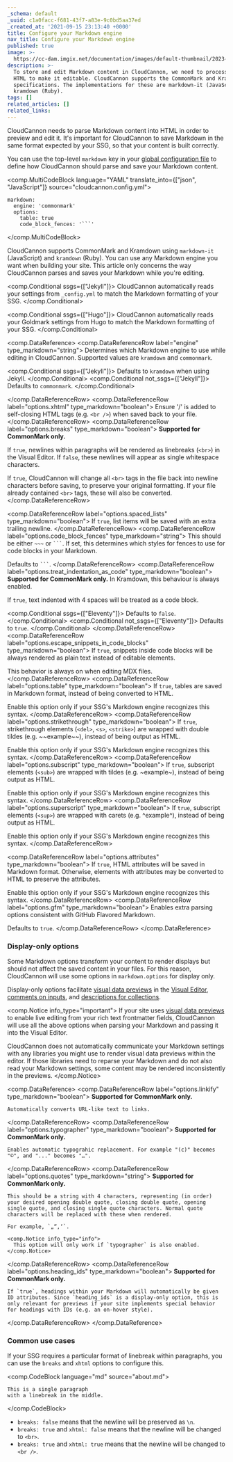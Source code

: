 ```yaml
---
_schema: default
_uuid: c1a0facc-f681-43f7-a83e-9c0bd5aa37ed
_created_at: '2021-09-15 23:13:40 +0000'
title: Configure your Markdown engine
nav_title: Configure your Markdown engine
published: true
image: >-
  https://cc-dam.imgix.net/documentation/images/default-thumbnail/2023-Q4/CloudCannon-Documentation-Thumbnail.png
description: >-
  To store and edit Markdown content in CloudCannon, we need to process it into
  HTML to make it editable. CloudCannon supports the CommonMark and Kramdown
  specifications. The implementations for these are markdown-it (JavaScript) and
  kramdown (Ruby).
tags: []
related_articles: []
related_links:
---
```

CloudCannon needs to parse Markdown content into HTML in order to preview and edit it. It's important for CloudCannon to save Markdown in the same format expected by your SSG, so that your content is built correctly.

You can use the top-level `markdown` key in your [global configuration file](/documentation/articles/create-a-global-configuration-file/) to define how CloudCannon should parse and save your Markdown content.

<comp.MultiCodeBlock language="YAML" translate_into={["json", "JavaScript"]} source="cloudcannon.config.yml">
```
markdown:
  engine: 'commonmark'
  options:
    table: true
    code_block_fences: '```'
```
</comp.MultiCodeBlock>

CloudCannon supports CommonMark and Kramdown using `markdown-it` (JavaScript) and `kramdown` (Ruby). You can use any Markdown engine you want when building your site. This article only concerns the way CloudCannon parses and saves your Markdown while you're editing.

<comp.Conditional ssgs={["Jekyll"]}>
  CloudCannon automatically reads your settings from `_config.yml` to match the Markdown formatting of your SSG.
</comp.Conditional>

<comp.Conditional ssgs={["Hugo"]}>
  CloudCannon automatically reads your Goldmark settings from Hugo to match the Markdown formatting of your SSG.
</comp.Conditional>

<comp.DataReference>
 <comp.DataReferenceRow label="engine" type_markdown="string">
  Determines which Markdown engine to use while editing in CloudCannon. Supported values are `kramdown` and `commonmark`.
  
  <comp.Conditional ssgs={["Jekyll"]}>
    Defaults to `kramdown` when using Jekyll.
  </comp.Conditional>
  <comp.Conditional not_ssgs={["Jekyll"]}>
    Defaults to `commonmark`.
  </comp.Conditional>

 </comp.DataReferenceRow>
 <comp.DataReferenceRow label="options.xhtml" type_markdown="boolean">
  Ensure '/' is added to self-closing HTML tags (e.g. `<br />`) when saved back to your file. 
 </comp.DataReferenceRow>
 <comp.DataReferenceRow label="options.breaks" type_markdown="boolean">
  **Supported for CommonMark only.**

  If `true`, newlines within paragraphs will be rendered as linebreaks (`<br>`) in the Visual Editor. If `false`, these newlines will appear as single whitespace characters.

  If `true`, CloudCannon will change all `<br>` tags in the file back into newline characters before saving, to preserve your original formatting. If your file already contained `<br>` tags, these will also be converted.
 </comp.DataReferenceRow>

 <comp.DataReferenceRow label="options.spaced_lists" type_markdown="boolean">
  If `true`, list items will be saved with an extra trailing newline.
 </comp.DataReferenceRow>
 <comp.DataReferenceRow label="options.code_block_fences" type_markdown="string">
  This should be either <code>~~~</code> or <code>```</code>.
  If set, this determines which styles for fences to use for code blocks in your Markdown.

  Defaults to <code>```</code>.
 </comp.DataReferenceRow>
 <comp.DataReferenceRow label="options.treat_indentation_as_code" type_markdown="boolean">
  **Supported for CommonMark only.** In Kramdown, this behaviour is always enabled.
  
  If `true`, text indented with 4 spaces will be treated as a code block.

  <comp.Conditional ssgs={["Eleventy"]}>
    Defaults to `false`.
  </comp.Conditional>
  <comp.Conditional not_ssgs={["Eleventy"]}>
    Defaults to `true`.
  </comp.Conditional>
 </comp.DataReferenceRow>
 <comp.DataReferenceRow label="options.escape_snippets_in_code_blocks" type_markdown="boolean">
  If `true`, snippets inside code blocks will be always rendered as plain text instead of editable elements.

  This behavior is always on when editing MDX files.
 </comp.DataReferenceRow>
 <comp.DataReferenceRow label="options.table" type_markdown="boolean">
  If `true`, tables are saved in Markdown format, instead of being converted to HTML.
  
  Enable this option only if your SSG's Markdown engine recognizes this syntax.
 </comp.DataReferenceRow>
 <comp.DataReferenceRow label="options.strikethrough" type_markdown="boolean">
  If `true`, strikethrough elements (`<del>`, `<s>`, `<strike>`) are wrapped with double tildes (e.g. \~\~example\~\~), instead of being output as HTML.
  
  Enable this option only if your SSG's Markdown engine recognizes this syntax.
 </comp.DataReferenceRow>
 <comp.DataReferenceRow label="options.subscript" type_markdown="boolean">
  If `true`, subscript elements (`<sub>`) are wrapped with tildes (e.g. \~example\~), instead of being output as HTML.
  
  Enable this option only if your SSG's Markdown engine recognizes this syntax.
 </comp.DataReferenceRow>
 <comp.DataReferenceRow label="options.superscript" type_markdown="boolean">
  If `true`, subscript elements (`<sup>`) are wrapped with carets (e.g. ^example^), instead of being output as HTML.
  
  Enable this option only if your SSG's Markdown engine recognizes this syntax.
 </comp.DataReferenceRow>

 <comp.DataReferenceRow label="options.attributes" type_markdown="boolean">
  If `true`, HTML attributes will be saved in Markdown format. Otherwise, elements with attributes may be converted to HTML to preserve the attributes.
  
  Enable this option only if your SSG's Markdown engine recognizes this syntax.
 </comp.DataReferenceRow>
 <comp.DataReferenceRow label="options.gfm" type_markdown="boolean">
  Enables extra parsing options consistent with GitHub Flavored Markdown. 
  
  Defaults to `true`.
 </comp.DataReferenceRow>
</comp.DataReference>

### Display-only options

Some Markdown options transform your content to render displays but should not affect the saved content in your files. For this reason, CloudCannon will use some options in `markdown.options` for display only.

Display-only options facilitate [visual data previews](/documentation/articles/what-are-visual-data-previews/) in the [Visual Editor](/documentation/articles/the-visual-editor/), [comments on inputs](/documentation/articles/configure-your-inputs/#comment), and [descriptions for collections](/documentation/articles/define-your-collections/#description).

<comp.Notice info_type="important">
  If your site uses [visual data previews](/documentation/articles/what-are-visual-data-previews/) to enable live editing from your rich text frontmatter fields, CloudCannon will use all the above options when parsing your Markdown and passing it into the Visual Editor.

  CloudCannon does not automatically communicate your Markdown settings with any libraries you might use to render visual data previews within the editor. If those libraries need to reparse your Markdown and do not also read your Markdown settings, some content may be rendered inconsistently in the previews.
</comp.Notice>

<comp.DataReference>
  <comp.DataReferenceRow label="options.linkify" type_markdown="boolean">
    **Supported for CommonMark only.**

    Automatically converts URL-like text to links.
  </comp.DataReferenceRow>
  <comp.DataReferenceRow label="options.typographer" type_markdown="boolean">
    **Supported for CommonMark only.**

    Enables automatic typograhic replacement. For example "(c)" becomes "©", and "..." becomes "…".
  </comp.DataReferenceRow>
  <comp.DataReferenceRow label="options.quotes" type_markdown="string">
    **Supported for CommonMark only.**

    This should be a string with 4 characters, representing (in order) your desired opening double quote, closing double quote, opening single quote, and closing single quote characters. Normal quote characters will be replaced with these when rendered.

    For example, `„“‚‘`.

    <comp.Notice info_type="info">
      This option will only work if `typographer` is also enabled.
    </comp.Notice>
  </comp.DataReferenceRow>
  <comp.DataReferenceRow label="options.heading_ids" type_markdown="boolean">
    **Supported for CommonMark only.**

    If `true`, headings within your Markdown will automatically be given ID attributes. Since `heading_ids` is a display-only option, this is only relevant for previews if your site implements special behavior for headings with IDs (e.g. an on-hover style).
  </comp.DataReferenceRow>
</comp.DataReference>

### Common use cases

If your SSG requires a particular format of linebreak within paragraphs, you can use the `breaks` and `xhtml` options to configure this.

<comp.CodeBlock language="md" source="about.md">
```
This is a single paragraph
with a linebreak in the middle.
```
</comp.CodeBlock>

* `breaks: false` means that the newline will be preserved as `\n`.
* `breaks: true` and `xhtml: false` means that the newline will be changed to `<br>`.
* `breaks: true` and `xhtml: true` means that the newline will be changed to `<br />`.
